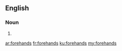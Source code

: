 ==English==

===Noun===
{{head|en}}

# {{plural of|forehand}}

[[ar:forehands]]
[[fr:forehands]]
[[ku:forehands]]
[[my:forehands]]